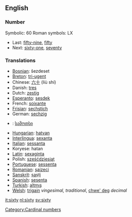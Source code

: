 ==English==

===Number===

Symbolic: 60
Roman symbols: LX
*Last: [[fifty-nine]], [[fifty]]
*Next: [[sixty-one]], [[seventy]]

===Translations===

*[[Bosnian]]: šezdeset
*[[Breton]]: [[tri-ugent]]
*Chinese: [[六十]] (liù shí)
*Danish: [[tres]]
*Dutch: [[zestig]] {{f}}
*[[Esperanto]]: [[sesdek]]
*French: [[soixante]] {{m}}
*[[Frisian]]: [[sechstich]]
*German: [[sechzig]] {{f}}
*{{ka}}: [[სამოთსი]]
*[[Hungarian]]: [[hatvan]]
*[[Interlingua]]: [[sexanta]]
*[[Italian]]: [[sessanta]] 
*Koryese: hatan
*[[Latin]]: [[sexaginta]]
*Polish: [[sześćdziesiąt]]
*[[Portuguese]]: [[sessenta]]
*[[Romanian]]: [[şaizeci]]
*[[Sanskrit]]: [[ṣaṣṭi]]
*[[Spanish]]: [[sesenta]] 
*[[Turkish]]: [[altmış]]
*[[Welsh]]: [[trigain]] ''vingesimal, traditional'', [[chwe' deg]] ''decimal''

[[Category:Cardinal numbers]]

[[it:sixty]]
[[nl:sixty]]
[[sv:sixty]]